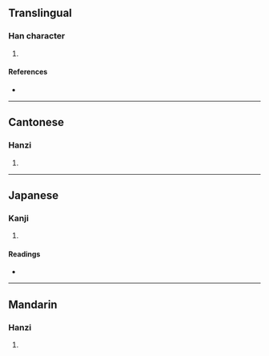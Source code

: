 {{character info/new}}
==Translingual==

===Han character===
{{Han char|rn=30|rad=口|as=07|sn=10|four=64081|canj=RGYO|ids=⿰口走}}

# {{defn|Han|sort=口07}}

====References====
* {{Han ref|kx=0193.051|dkj=03745|hdz=10624.170|uh=5517|ud=21783|bh=D0F2|bd=53490}}

----

==Cantonese==

===Hanzi===
{{yue-hanzi|jyut=[[dau1]], [[dau2]]|y=dau1, dau2}}

# {{defn|lang=yue|sort=口07}}

----

==Japanese==

===Kanji===
{{ja-kanji|grade=|rs=口07}}

# {{defn|lang=ja|sort=口07}}

====Readings====
* {{ja-readings|on=[[とう]] (tō)|kun=[[これ]] (kore), [[や]] (ya)}}

----

==Mandarin==

===Hanzi===
{{cmn-hanzi|pin=[[dōu]] ([[dou1]])|wg=tou<sup>1</sup>}}

# {{defn|lang=cmn|sort=口07}}
